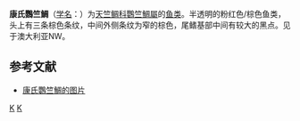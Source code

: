 {{Speciesbox
| taxon = Ostorhinchus conwaii
| binomial_authority = Richardson, 1840
}}

'''康氏鸚竺鯛'''（[[学名|学名]]：{{lang|la|''Ostorhinchus conwaii''}}）为[[天竺鲷科|天竺鲷科]][[鸚竺鯛屬|鸚竺鯛屬]]的[[鱼类|鱼类]]。半透明的粉红色/棕色鱼类，头上有三条棕色条纹，中间外侧条纹为窄的棕色，尾鳍基部中间有较大的黑点。见于澳大利亚NW。

== 参考文献 ==
{{reflist}}
* [https://images.reeflifesurvey.com/1/species_ac_5ed5d6f7b3eba.w1300.h866.JPG 康氏鸚竺鯛的图片]

{{鲈形目小作品}}
{{Taxonbar}}
[[Category:鸚竺鯛屬|K]]
[[Category:_1840年描述的鱼类|K]]
